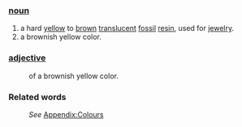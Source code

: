 ===[[noun]]===
#a hard [[yellow]] to [[brown]] [[translucent]] [[fossil]] [[resin]], used for [[jewelry]]. 
#a brownish yellow color. 
===[[adjective]]===
:of a brownish yellow color. 
===Related words===
:''See'' [[Wiktionary_Appendix:Colours|Appendix:Colours]]